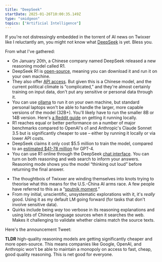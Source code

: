 ```yaml
---
title: "DeepSeek"
startDate: 2025-01-26T10:00:35.149Z
type: "smidgeon"
topics: ["Artificial Intelligence"]
---
```



If you're not distressingly embedded in the torrent of AI news on Twixxer like I reluctantly am, you might not know what [DeepSeek](https://en.wikipedia.org/wiki/DeepSeek) is yet. Bless you.

From what I've gathered:

- On January 20th, a Chinese company named DeepSeek released a new reasoning model called R1.
- DeepSeek R1 is [open-source](https://github.com/deepseek-ai/DeepSeek-R1/tree/main), meaning you can download it and run it on your own machine.
- They also offer [API access](https://api-docs.deepseek.com/). But given this is a Chinese model, and the current political climate is “complicated,” and they're almost certainly training on input data, don't put any sensitive or personal data through it.
- You can use [ollama](https://ollama.com/) to run it on your own machine, but standard personal laptops won't be able to handle the larger, more capable versions of the model (32B+). You'll likely have to run the smaller 8B or 14B version. Here's [a Reddit guide](https://www.reddit.com/r/selfhosted/comments/1i6ggyh/got_deepseek_r1_running_locally_full_setup_guide/) on getting it running locally.
- R1 reaches equal or better performance on a number of major benchmarks compared to OpenAI's o1 and Anthropic's Claude Sonnet 3.5 but is significantly cheaper to use – either by running it locally or via lower API costs.
- DeepSeek claims it only cost $5.5 million to train the model, compared to an [estimated $41-78 million](https://www.forbes.com/sites/katharinabuchholz/2024/08/23/the-extreme-cost-of-training-ai-models/) for GPT-4.
- You can use R1 online through the DeepSeek [chat interface](https://chat.deepseek.com/). You can turn on both reasoning and web search to inform your answers. Reasoning mode shows you the model “thinking out loud” before returning the final answer.

<BasicImage margin="0 auto 2rem" framed src="/images/smidgeons/deepseek1.png" alt="DeepSeek R1 showing its thinking" />

- The thoughtbois of Twixxer are winding themselves into knots trying to theorise what this means for the U.S.-China AI arms race. A few people have referred to this as a “[sputnik moment](https://www.exponentialview.co/p/the-year-end-wake-up-the-chinese).”
- From my initial, unscientific, unsystematic explorations with it, it's _really_ good. Using it as my default LM going forward (for tasks that don't involve sensitive data).
- Quirks include being _way_ too verbose in its reasoning explanations and using lots of Chinese language sources when it searches the web. Makes it challenging to validate whether claims match the source texts.

Here's the announcement Tweet:

<TweetEmbed tweetId="1881318130334814301" />

<Spacer size="xs" />

**TLDR** high-quality reasoning models are getting significantly cheaper and more open-source. This means companies like Google, OpenAI, and Anthropic won't be able to maintain a monopoly on access to fast, cheap, good quality reasoning. This is net good for everyone.

